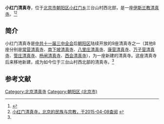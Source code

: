 '''小红门清真寺'''，位于[[北京市|北京市]][[朝阳区|朝阳区]][[小红门乡|小红门乡]]三台山村西北部，是一座[[伊斯兰教|伊斯兰教]][[清真寺|清真寺]]。<ref name=cywhw>{{Cite web |url=http://www.bjchy.gov.cn/chaoyang/qznj/8a24f09a24d96eab0124d973ae79000b.html |title=第三十三编 民族宗教，北京朝阳，2009-11-09 |accessdate=2015-04-08 |archive-date=2015-04-12 |archive-url=https://web.archive.org/web/20150412220114/http://www.bjchy.gov.cn/chaoyang/qznj/8a24f09a24d96eab0124d973ae79000b.html |dead-url=no }}</ref><ref>[http://www.bjethnic.gov.cn/zjhd/zjhdDetail.asp?pos=82&id=5853 小红门清真寺，北京的民族与宗教，于2015-04-08查阅] {{webarchive|url=https://web.archive.org/web/20120409145731/http://www.bjethnic.gov.cn/zjhd/zjhdDetail.asp?pos=82&id=5853 |date=2012-04-09 }}</ref>

==简介==
小红门清真寺是[[中共十一届三中全会|中共十一届三中全会]]后[[朝阳区|朝阳区]]陆续开放的9座清真寺之一（其他8座分别是[[常营清真寺|常营清真寺]]、[[南下坡清真寺|南下坡清真寺]]、[[八里庄清真寺|八里庄清真寺]]、[[康营清真寺|康营清真寺]]、[[万子营清真寺|万子营清真寺]]、[[管庄清真寺|管庄清真寺]]、[[杨闸清真寺|杨闸清真寺]]、[[西会清真寺|西会清真寺]]），为一座新建的清真寺。这座清真寺后来移地新建，成为如今位于三台山村西北部的清真寺。<ref name=cywhw/>

==参考文献==
{{reflist}}

[[Category:北京清真寺|Category:北京清真寺]]
[[Category:朝阳区_(北京市)|Category:朝阳区 (北京市)]]